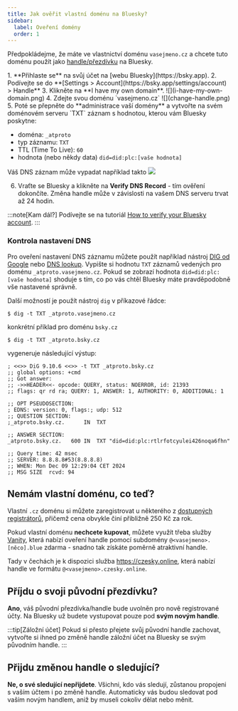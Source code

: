 ```yaml
---
title: Jak ověřit vlastní doménu na Bluesky?
sidebar:
  label: Oveření domény
  order: 1
---
```


Předpokládejme, že máte ve vlastnictví doménu `vasejmeno.cz` a chcete tuto doménu použít jako [handle/přezdívku](/co-je-to/handle) na Bluesky.

<Steps>
1. **Přihlaste se** na svůj účet na [webu Bluesky](https://bsky.app).
2. Podívejte se do **[Settings > Account](https://bsky.app/settings/account) > Handle**
3. Klikněte na **I have my own domain**. ![](i-have-my-own-domain.png)
4. Zdejte svou doménu `vasejmeno.cz` ![](change-handle.png)
5. Poté se přepněte do **administrace vaší domény** a vytvořte na svém doménovém serveru `TXT` záznam s hodnotou, kterou
   vám Bluesky poskytne:

   - doména: `_atproto`
   - typ záznamu: `TXT`
   - TTL (Time To Live): `60`
   - hodnota (nebo někdy data) `did=did:plc:[vaše hodnota]`

   Váš DNS záznam může vypadat například takto ![](dns-record.png)

6. Vraťte se Bluesky a klikněte na **Verify DNS Record** - tím ověření dokončíte. Změna handle může v závislosti na
   vašem DNS serveru trvat až 24 hodin.
</Steps>

:::note[Kam dál?]
Podívejte se na tutoriál
[How to verify your Bluesky account](https://bsky.social/about/blog/4-28-2023-domain-handle-tutorial).
:::

### Kontrola nastavení DNS

Pro oveření nastavení DNS záznamu můžete použít například nástroj
[DIG od Google](https://toolbox.googleapps.com/apps/dig/#TXT/) nebo [DNS lookup](https://dnslookup.online/txt/). Vypište
si hodnotu `TXT` záznamů vedených pro doménu `_atproto.vasejmeno.cz`. Pokud se zobrazí hodnota
`did=did:plc:[vaše hodnota]` shoduje s tím, co po vás chtěl Bluesky máte pravděpodobně vše nastavené správně.

Další možností je použít nástroj `dig` v příkazové řádce:

```shell
$ dig -t TXT _atproto.vasejmeno.cz
```

konkrétní příklad pro doménu `bsky.cz`

```shell
$ dig -t TXT _atproto.bsky.cz
```

vygeneruje následující výstup:

```text {13}
; <<>> DiG 9.10.6 <<>> -t TXT _atproto.bsky.cz
;; global options: +cmd
;; Got answer:
;; ->>HEADER<<- opcode: QUERY, status: NOERROR, id: 21393
;; flags: qr rd ra; QUERY: 1, ANSWER: 1, AUTHORITY: 0, ADDITIONAL: 1

;; OPT PSEUDOSECTION:
; EDNS: version: 0, flags:; udp: 512
;; QUESTION SECTION:
;_atproto.bsky.cz.		IN	TXT

;; ANSWER SECTION:
_atproto.bsky.cz.	600	IN	TXT	"did=did:plc:rtlrfotcyulei426noqa6fhn"

;; Query time: 42 msec
;; SERVER: 8.8.8.8#53(8.8.8.8)
;; WHEN: Mon Dec 09 12:29:04 CET 2024
;; MSG SIZE  rcvd: 94
```

## Nemám vlastní doménu, co teď?

Vlastní `.cz` doménu si můžete zaregistrovat u některého z [dostupných registrátorů](https://www.nic.cz/whois/registrars/),
přičemž cena obvykle činí přibližně 250&nbsp;Kč za rok.

Pokud vlastní doménu **nechcete kupovat**, můžete využít třeba služby [Vanity](https://vanity.blue/),
která nabízí oveření handle pomocí subdomény `@<vasejmeno>.[něco].blue` zdarma - snadno tak získáte poměrně atraktivní handle.

Tady v čechách je k dispozici služba https://czesky.online, která nabízí handle ve formátu `@<vasejmeno>.czesky.online`.

## Příjdu o svoji původní přezdívku?

**Ano**, váš původní přezdívka/handle bude uvolněn pro nově registrované účty. Na Bluesky už budete vystupovat pouze pod **svým novým handle**.

:::tip[Záložní účet]
Pokud si přesto přejete svůj původní handle zachovat, vytvořte si ihned po změně handle záložní účet na Bluesky se svým původním handle.
:::

## Přijdu změnou handle o sledující?

**Ne, o své sledující nepřijdete**. Všichni, kdo vás sledují, zůstanou propojeni s vaším účtem i po změně handle.
Automaticky vás budou sledovat pod vaším novým handlem, aniž by museli cokoliv dělat nebo měnit.